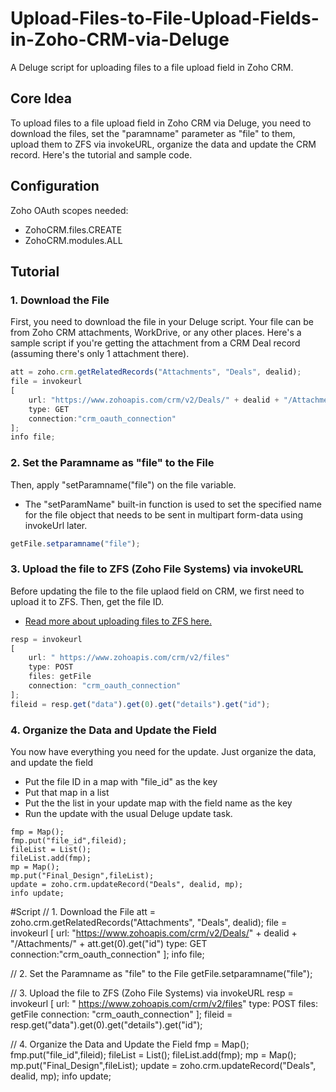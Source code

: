 # Upload-Files-to-File-Upload-Fields-in-Zoho-CRM-via-Deluge
A Deluge script for uploading files to a file upload field in Zoho CRM.

## Core Idea
To upload files to a file upload field in Zoho CRM via Deluge, you need to download the files, set the "paramname" parameter as "file" to them, upload them to ZFS via invokeURL, organize the data and update the CRM record. Here's the tutorial and sample code.

## Configuration
Zoho OAuth scopes needed:
* ZohoCRM.files.CREATE
* ZohoCRM.modules.ALL

## Tutorial

### 1. Download the File
First, you need to download the file in your Deluge script. Your file can be from Zoho CRM attachments, WorkDrive, or any other places.
Here's a sample script if you're getting the attachment from a CRM Deal record (assuming there's only 1 attachment there).

```javascript
att = zoho.crm.getRelatedRecords("Attachments", "Deals", dealid);
file = invokeurl
[
	url: "https://www.zohoapis.com/crm/v2/Deals/" + dealid + "/Attachments/" + att.get(0).get("id")
	type: GET
	connection:"crm_oauth_connection"
];
info file;
```

### 2. Set the Paramname as "file" to the File
Then, apply "setParamname("file") on the file variable.
* The "setParamName" built-in function is used to set the specified name for the file object that needs to be sent in multipart form-data using invokeUrl later.
```javascript
getFile.setparamname("file");  
```

### 3. Upload the file to ZFS (Zoho File Systems) via invokeURL
Before updating the file to the file uplaod field on CRM, we first need to upload it to ZFS. Then, get the file ID.
* [Read more about uploading files to ZFS here.](https://www.zoho.com/crm/developer/docs/api/upload-files-to-zfs.html)
```javascript
resp = invokeurl 
[ 
	url: " https://www.zohoapis.com/crm/v2/files" 
	type: POST 
	files: getFile 
	connection: "crm_oauth_connection" 
]; 
fileid = resp.get("data").get(0).get("details").get("id"); 
```

### 4. Organize the Data and Update the Field
You now have everything you need for the update. Just organize the data, and update the field
* Put the file ID in a map with "file_id" as the key
* Put that map in a list
* Put the the list in your update map with the field name as the key
* Run the update with the usual Deluge update task.
```
fmp = Map(); 
fmp.put("file_id",fileid); 
fileList = List();
fileList.add(fmp); 
mp = Map(); 
mp.put("Final_Design",fileList); 
update = zoho.crm.updateRecord("Deals", dealid, mp);
info update;
```

#Script
// 1. Download the File
att = zoho.crm.getRelatedRecords("Attachments", "Deals", dealid);
file = invokeurl
[
	url: "https://www.zohoapis.com/crm/v2/Deals/" + dealid + "/Attachments/" + att.get(0).get("id")
	type: GET
	connection:"crm_oauth_connection"
];
info file;

// 2. Set the Paramname as "file" to the File
getFile.setparamname("file");  

// 3. Upload the file to ZFS (Zoho File Systems) via invokeURL
resp = invokeurl 
[ 
	url: " https://www.zohoapis.com/crm/v2/files" 
	type: POST 
	files: getFile 
	connection: "crm_oauth_connection" 
]; 
fileid = resp.get("data").get(0).get("details").get("id"); 

// 4. Organize the Data and Update the Field
fmp = Map(); 
fmp.put("file_id",fileid); 
fileList = List();
fileList.add(fmp); 
mp = Map(); 
mp.put("Final_Design",fileList); 
update = zoho.crm.updateRecord("Deals", dealid, mp);
info update;